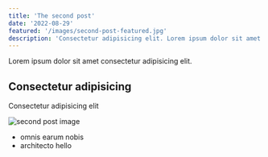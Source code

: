 ```yaml
---
title: 'The second post'
date: '2022-08-29'
featured: '/images/second-post-featured.jpg'
description: 'Consectetur adipisicing elit. Lorem ipsum dolor sit amet.'
---
```


Lorem ipsum dolor sit amet consectetur adipisicing elit.

## Consectetur adipisicing

Consectetur adipisicing elit

![second post image](/images/second-post-content.png)

- omnis earum nobis
- architecto hello

